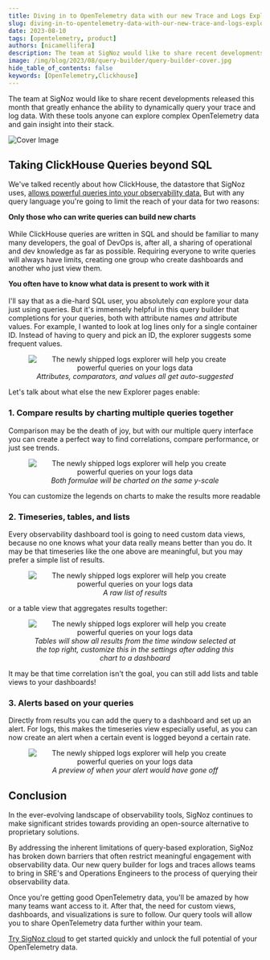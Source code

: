 ```yaml
---
title: Diving in to OpenTelemetry data with our new Trace and Logs Explorer
slug: diving-in-to-opentelemetry-data-with-our-new-trace-and-logs-explorer
date: 2023-08-10
tags: [opentelemetry, product]
authors: [nicamellifera]
description: The team at SigNoz would like to share recent developments released this month that greatly enhance the ability to dynamically query your trace and log data. With these tools anyone can explore complex OpenTelemetry data and gain insight into their stack.
image: /img/blog/2023/08/query-builder/query-builder-cover.jpg
hide_table_of_contents: false
keywords: [OpenTelemetry,Clickhouse]
---
```


<head>
  <link rel="canonical" href="https://signoz.io/blog/diving-in-to-opentelemetry-data-with-our-new-trace-and-logs-explorer/"/>
</head>

The team at SigNoz would like to share recent developments released this month that greatly enhance the ability to dynamically query your trace and log data. With these tools anyone can explore complex OpenTelemetry data and gain insight into their stack.



![Cover Image](/img/blog/2023/08/query-builder/query-builder-cover.webp)

## Taking ClickHouse Queries beyond SQL

We've talked recently about how ClickHouse, the datastore that SigNoz uses, [allows powerful queries into your observability data.](https://signoz.io/blog/clickhouse-query-compare-two-spans/) But with any query language you're going to limit the reach of your data for two reasons:

**Only those who can write queries can build new charts**<br></br>
While ClickHouse queries are written in SQL and should be familiar to many many developers, the goal of DevOps is, after all, a sharing of operational and dev knowledge as far as possible. Requiring everyone to write queries will always have limits, creating one group who create dashboards and another who just view them.

**You often have to know what data is present to work with it**<br></br>
I'll say that as a die-hard SQL user, you absolutely _can_ explore your data just using queries. But it's immensely helpful in this query builder that completions for your queries, both with attribute names _and_ attribute values. For example, I wanted to look at log lines only for a single container ID. Instead of having to query and pick an ID, the explorer suggests some frequent values.

<figure data-zoomable align='center'>
    <img src="/img/blog/2023/08/query-builder/suggestion-values.webp" alt="The newly shipped logs explorer will help you create powerful queries on your logs data"/>
    <figcaption><i>Attributes, comparators, and values all get auto-suggested</i></figcaption>
</figure>

Let's talk about what else the new Explorer pages enable:

### 1. Compare results by charting multiple queries together

Comparison may be the death of joy, but with our multiple query interface you can create a perfect way to find correlations, compare performance, or just see trends.

<figure data-zoomable align='center'>
    <img src="/img/blog/2023/08/query-builder/multiple-queries.webp" alt="The newly shipped logs explorer will help you create powerful queries on your logs data"/>
    <figcaption><i>Both formulae will be charted on the same y-scale</i></figcaption>
</figure>

You can customize the legends on charts to make the results more readable

### 2. Timeseries, tables, and lists

Every observability dashboard tool is going to need custom data views, because no one knows what your data really means better than you do. It may be that timeseries like the one above are meaningful, but you may prefer a simple list of results.

<figure data-zoomable align='center'>
    <img src="/img/blog/2023/08/query-builder/list.webp" alt="The newly shipped logs explorer will help you create powerful queries on your logs data"/>
    <figcaption><i>A raw list of results</i></figcaption>
</figure>

or a table view that aggregates results together:

<figure data-zoomable align='center'>
    <img src="/img/blog/2023/08/query-builder/table-view.webp" alt="The newly shipped logs explorer will help you create powerful queries on your logs data"/>
    <figcaption><i>Tables will show all results from the time window selected at the top right, customize this in the settings after adding this chart to a dashboard</i></figcaption>
</figure>

It may be that time correlation isn't the goal, you can still add lists and table views to your dashboards!

### 3. Alerts based on your queries

Directly from results you can add the query to a dashboard and set up an alert. For logs, this makes the timeseries view especially useful, as you can now create an alert when a certain event is logged beyond a certain rate.

<figure data-zoomable align='center'>
    <img src="/img/blog/2023/08/query-builder/alerts-threshold.webp" alt="The newly shipped logs explorer will help you create powerful queries on your logs data"/>
    <figcaption><i>A preview of when your alert would have gone off</i></figcaption>
</figure>

## Conclusion

In the ever-evolving landscape of observability tools, SigNoz continues to make significant strides towards providing an open-source alternative to proprietary solutions.

By addressing the inherent limitations of query-based exploration, SigNoz has broken down barriers that often restrict meaningful engagement with observability data. Our new query builder for logs and traces allows teams to bring in SRE's and Operations Engineers to the process of querying their observability data.

Once you're getting good OpenTelemetry data, you'll be amazed by how many teams want access to it. After that, the need for custom views, dashboards, and visualizations is sure to follow. Our query tools will allow you to share OpenTelemetry data further within your team.

[Try SigNoz cloud](https://signoz.io/teams/) to get started quickly and unlock the full potential of your OpenTelemetry data.
